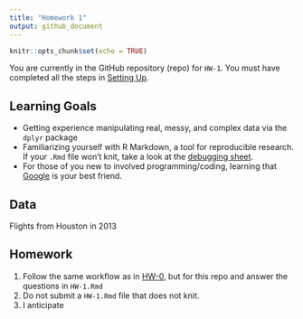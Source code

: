 ```yaml
---
title: "Homework 1"
output: github_document
---
```


```r
knitr::opts_chunk$set(echo = TRUE)
```

You are currently in the GitHub repository (repo) for `HW-1`. You must have
completed all the steps in [Setting 
Up](https://rudeboybert.github.io/MATH216/jekyll/update/2016/09/12/getting-started.html).



## Learning Goals

* Getting experience manipulating real, messy, and complex data via the `dplyr` package
* Familiarizing yourself with R Markdown, a tool for reproducible research. 
If your `.Rmd` file won't knit, take a look at the [debugging
sheet](https://docs.google.com/document/d/1P7IyZ4On9OlrCOhygFxjC7XhQqyw8OludwChz-uFd_o/edit).
* For those of you new to involved programming/coding, learning that
[Google](https://xkcd.com/627/) is your best friend.


## Data

Flights from Houston in 2013



## Homework


1. Follow the same workflow as in <a target="_blank" class="page-link" 
href="https://github.com/2016-09-Middlebury-Data-Science/HW-0#homework">HW-0</a>,
but for this repo and answer the questions in `HW-1.Rmd`
1. Do not submit a `HW-1.Rmd` file that does not knit.
1. I anticipate




<!--
## Things to Keep in Mind
-->
